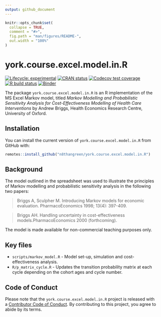 ```yaml
---
output: github_document
---
```


<!-- README.md is generated from README.Rmd. Please edit that file -->

```r
knitr::opts_chunk$set(
  collapse = TRUE,
  comment = "#>",
  fig.path = "man/figures/README-",
  out.width = "100%"
)
```

# york.course.excel.model.in.R

<!-- badges: start -->
[![Lifecycle: experimental](https://img.shields.io/badge/lifecycle-experimental-orange.svg)](https://www.tidyverse.org/lifecycle/#experimental)
[![CRAN status](https://www.r-pkg.org/badges/version/york.course.excel.model.in.R)](https://CRAN.R-project.org/package=york.course.excel.model.in.R)
[![Codecov test coverage](https://codecov.io/gh/n8thangreen/york.course.excel.model.in.R/branch/master/graph/badge.svg)](https://codecov.io/gh/n8thangreen/york.course.excel.model.in.R?branch=master)
[![R build status](https://github.com/n8thangreen/york.course.excel.model.in.R/workflows/R-CMD-check/badge.svg)](https://github.com/n8thangreen/york.course.excel.model.in.R/actions)
[![Binder](https://mybinder.org/badge_logo.svg)](https://mybinder.org/v2/gh/n8thangreen/york.course.excel.model.in.R/master?urlpath=rstudio)
<!-- badges: end -->

The package `york.course.excel.model.in.R` is an R implementation of the MS Excel Markov model, titled
_Markov Modelling and Probabilistic Sensitivity Analysis for Cost-Effectiveness Modelling of Health Care Interventions_
by Andrew Briggs, Health Economics Research Centre, University of Oxford.

## Installation

You can install the current version of `york.course.excel.model.in.R` from GitHub with:

``` r
remotes::install_github("n8thangreen/york.course.excel.model.in.R")
```

## Background

The model outlined in the spreadsheet was used to illustrate the principles of Markov modelling and probabilistic sensitivity analysis in the following two papers:			

> Briggs A, Sculpher M.  Introducing Markov models for economic evaluation. PharmacoEconomics 1998; 13(4): 397-409.

> Briggs AH.  Handling uncertainty in cost-effectiveness models.PharmacoEconomics 2000 (forthcoming).			

The model is made available for non-commercial teaching purposes only.			


## Key files

* `scripts/markov_model.R` - Model set-up, simulation and cost-effectiveness analysis.
* `R/p_matrix_cycle.R` - Updates the transition probability matrix at each cycle depending on the cohort ages and cycle number.


## Code of Conduct

Please note that the `york.course.excel.model.in.R` project is released with a [Contributor Code of Conduct](https://contributor-covenant.org/version/2/0/CODE_OF_CONDUCT.html). By contributing to this project, you agree to abide by its terms.

